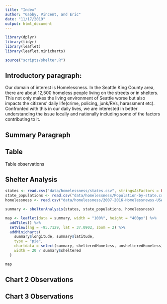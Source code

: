 ```yaml
---
title: "Index"
author: "Gabby, Vincent, and Eric"
date: "11/17/2019"
output: html_document
---
```


```r
library(dplyr)
library(tidyr)
library(leaflet)
library(leaflet.minicharts)

source("scripts/shelter.R")
```

## Introductory paragraph:
Our domain of interest is Homelessness. In the Seattle King County area, there are about 12,500 homeless people living on the streets or in shelters. This not only makes the living environment of Seattle worse but also impacts the citizens’ daily life(crime, policing, junk/RVs, harassment etc). Confronted with this in our daily lives, we are interested in better understanding the issue locally and nationally including some of the factors contributing to it.

## Summary Paragraph


## Table 

Table observations 

## Shelter Analysis
```r

states <- read.csv("data/homelessness/states.csv", stringsAsFactors = FALSE)
state_populations <- read.csv("data/homelessness/Population-by-state.csv", stringsAsFactors = FALSE)
homelessness <- read.csv("data/homelessness/2007-2016-Homelessnewss-USA.csv", stringsAsFactors = FALSE)

summary <- shelterAnalysis(states, state_populations, homelessness)

map <- leaflet(data = summary, width = "100%", height = "400px") %>%
  addTiles() %>%
  setView(lng = -95.7129, lat = 37.0902, zoom = 2) %>% 
  addMinicharts(
    summary$longitude, summary$latitude,
    type = "pie",
    chartdata = select(summary, shelteredHomeless, unshelteredHomeless),
    width = 20 / summary$sheltered
  )

map
```

## Chart 2 Observations 

## Chart 3 Observations 

